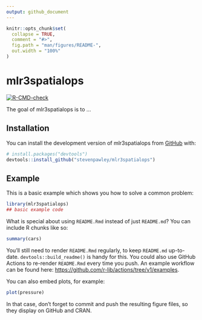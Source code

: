 ```yaml
---
output: github_document
---
```


<!-- README.md is generated from README.Rmd. Please edit that file -->

```r
knitr::opts_chunk$set(
  collapse = TRUE,
  comment = "#>",
  fig.path = "man/figures/README-",
  out.width = "100%"
)
```

# mlr3spatialops

<!-- badges: start -->
[![R-CMD-check](https://github.com/stevenpawley/mlr3spatialops/actions/workflows/R-CMD-check.yaml/badge.svg)](https://github.com/stevenpawley/mlr3spatialops/actions/workflows/R-CMD-check.yaml)
<!-- badges: end -->

The goal of mlr3spatialops is to ...

## Installation

You can install the development version of mlr3spatialops from [GitHub](https://github.com/) with:

``` r
# install.packages("devtools")
devtools::install_github("stevenpawley/mlr3spatialops")
```

## Example

This is a basic example which shows you how to solve a common problem:

```r
library(mlr3spatialops)
## basic example code
```

What is special about using `README.Rmd` instead of just `README.md`? You can include R chunks like so:

```r
summary(cars)
```

You'll still need to render `README.Rmd` regularly, to keep `README.md` up-to-date. `devtools::build_readme()` is handy for this. You could also use GitHub Actions to re-render `README.Rmd` every time you push. An example workflow can be found here: <https://github.com/r-lib/actions/tree/v1/examples>.

You can also embed plots, for example:

```r
plot(pressure)
```

In that case, don't forget to commit and push the resulting figure files, so they display on GitHub and CRAN.
